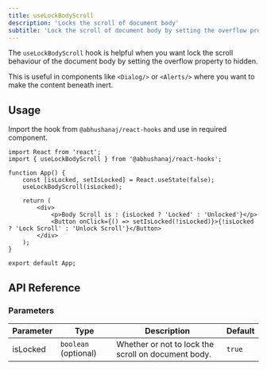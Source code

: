 ```yaml
---
title: useLockBodyScroll
description: 'Locks the scroll of document body'
subtitle: 'Lock the scroll of document body by setting the overflow property to hidden.'
---
```



The `useLockBodyScroll` hook is helpful when you want lock the scroll behaviour of the document body by setting the overflow property to hidden.

This is useful in components like `<Dialog/>` or `<Alerts/>` where you want to make the content beneath inert.

<DemoWrapper title="useLockBodyScroll">
	<Example client:load />
</DemoWrapper>

## Usage

Import the hook from `@abhushanaj/react-hooks` and use in required component.

```tsx title="./src/App.tsx" ins={2,6} mark="useLockBodyScroll"
import React from 'react';
import { useLockBodyScroll } from '@abhushanaj/react-hooks';

function App() {
	const [isLocked, setIsLocked] = React.useState(false);
	useLockBodyScroll(isLocked);

	return (
		<div>
			<p>Body Scroll is : {isLocked ? 'Locked' : 'Unlocked'}</p>
			<Button onClick={() => setIsLocked(!isLocked)}>{!isLocked ? 'Lock Scroll' : 'Unlock Scroll'}</Button>
		</div>
	);
}

export default App;
```

## API Reference

### Parameters

| Parameter | Type                 | Description                                         | Default |
| --------- | -------------------- | --------------------------------------------------- | ------- |
| isLocked  | `boolean` (optional) | Whether or not to lock the scroll on document body. | `true`  |
